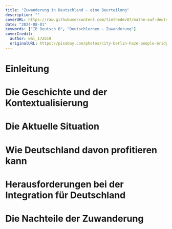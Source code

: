 ```yaml
---
title: "Zuwanderung in Deutschland - eine Beurteilung"
description: ""
coverURL: https://raw.githubusercontent.com/timthedev07/mathe-auf-deutsch/dev/images/thumbnails/hacksawridge.jpg
date: "2024-08-01"
keywords: ["IB Deutsch B", "Deutschlernen - Zuwanderung"]
coverCredit:
  author: wal_172619
  originalURL: https://pixabay.com/photos/city-berlin-haze-people-bridge-5104205/
---
```


# Einleitung

# Die Geschichte und der Kontextualisierung

# Die Aktuelle Situation

# Wie Deutschland davon profitieren kann

# Herausforderungen bei der Integration für Deutschland

# Die Nachteile der Zuwanderung
